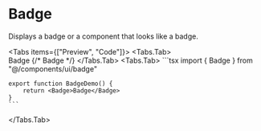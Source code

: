 
# Badge

Displays a badge or a component that looks like a badge.

<Tabs items={["Preview", "Code"]}>
  <Tabs.Tab>
    <ComponentPreview>  
      <Badge>Badge</Badge>
      {/* <Badge asChild><Link href="https://google.com">Badge</Link></Badge> */}
    </ComponentPreview>
  </Tabs.Tab>
  <Tabs.Tab>
    ```tsx
    import { Badge } from "@/components/ui/badge"
    
    export function BadgeDemo() {
        return <Badge>Badge</Badge>
    }
    ```

  </Tabs.Tab>
</Tabs>

